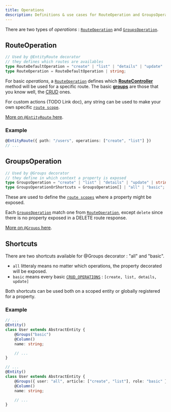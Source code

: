 ```yaml
---
title: Operations
description: Definitions & use cases for RouteOperation and GroupsOperation.
---
```


There are two types of _operations_ : [`RouteOperation`](/definitions#routeoperation) and
[`GroupsOperation`](/definitions#groupsoperation).

## RouteOperation

```typescript
// Used by @EntityRoute decorator
// they defines which routes are availables
type RouteDefaultOperation = "create" | "list" | "details" | "update" | "delete";
type RouteOperation = RouteDefaultOperation | string;
```

For basic _operations_, a [`RouteOperation`](/definitions#routeoperation) defines which
[**RouteController**](/definitions/classes/routecontroller) method will be used for a specific route. The basic
[**groups**](/groups/introduction) are those that you know well, the [CRUD](/definitions#groupsoperation) ones.

For custom actions (TODO Link doc), any string can be used to make your own specific
[`route scope`](/entity-routes/route-scope).

[More on `@EntityRoute` here](/entity-routes/usage).

### Example

```ts
@EntityRoute({ path: "/users", operations: ["create", "list"] })
// ...
```

## GroupsOperation

```typescript
// Used by @Groups decorator
// they define in which context a property is exposed
type GroupsOperation = "create" | "list" | "details" | "update" | string;
type GroupsOperationOrShortcuts = GroupsOperation[] | "all" | "basic";
```

These are used to define the [`route scopes`](/entity-routes/route-scope/) where a property might be exposed.

<Info>


Each [`GroupsOperation`](/definitions#groupsoperation) match one from [`RouteOperation`](/definitions#routeoperation),
except `delete` since there is no property exposed in a DELETE route response.

</Info>


[More on `@Groups` here](/groups/introduction).

## Shortcuts

There are two shortcuts available for @Groups decorator : "all" and "basic".

-   `all` litteraly means no matter which operations, the property decorated will be exposed.
-   `basic` means every basic [`CRUD_OPERATIONS`](/definitions#const-crud_operations) :
    `[create, list, details, update]`

Both shortcuts can be used both on a scoped entity or globally registered for a property.

### Example

```ts bottomLeft="Global"
// ...
@Entity()
class User extends AbstractEntity {
    @Groups("basic")
    @Column()
    name: string;

    // ...
}
```

```ts bottomLeft="Scoped"
// ...
@Entity()
class User extends AbstractEntity {
    @Groups({ user: "all", article: ["create", "list"], role: "basic" })
    @Column()
    name: string;

    // ...
}
```

